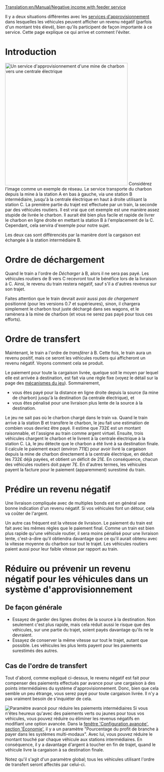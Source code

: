 [[Translation:en/Manual/Negative income with feeder service]]

Il y a deux situations différentes avec les [[fr/Manual/Service d'approvisionnement|services d'approvisionnement]] dans lesquelles les véhicules peuvent afficher un revenu négatif (parfois d'un montant très élevé), bien qu'ils participent de façon importante à ce service. Cette page explique ce qui arrive et comment l'éviter.

= Introduction =
[[File:en/Feeder negative income.png|right|thumb|400px|Un service d'approvisionnement d'une mine de charbon vers une centrale électrique]]
Considérez l'image comme un exemple de réseau. Le service transporte du charbon depuis la mine à la station A en bas à gauche, via une station B intermédiaire, jusqu'à la centrale électrique en haut à droite utilisant la station C. La première partie du trajet est effectuée par un train, la seconde par des véhicules routiers. Il est vrai que cet exemple est une manière assez stupide de livrée le charbon. Il aurait été bien plus facile et rapide de livrer le charbon en ligne droite en mettant la station B à l'emplacement de la C. Cependant, cela servira d'exemple pour notre sujet.

Les deux cas sont différenciés par la manière dont la cargaison est échangée à la station intermédiaire B.



= Ordre de déchargement =
Quand le train a l'ordre de ''Décharger'' à B, alors il ne sera pas payé. Les véhicules routiers de B vers C recevront tout le bénéfice lors de la livraison à C. Ainsi, le revenu du train restera négatif, sauf s'il a d'autres revenus sur son trajet.

Faites attention que le train devrait avoir aussi ''pas de chargement'' positionné (pour les versions 0.7 et supérieures), sinon, il chargera simplement le charbon tout juste déchargé dans ses wagons, et le ramènera à la mine de charbon (et vous ne serez pas payé pour tous ces efforts).


= Ordre de transfert =
Maintenant, le train a l'ordre de ''transférer'' à B. Cette fois, le train aura un revenu positif, mais ce seront les véhicules routiers qui afficheront un revenu négatif. Voyons comment cela se produit.

Le paiement pour toute la cargaison livrée, quelque soit le moyen par lequel elle est arrivée à destination, est fait via une règle fixe (voyez le détail sur la page des [[fr/Manual/Game Mechanics/Main Page#taux-de-paiement-des-livraisons|mécanismes du jeu]]).
Sommairement,
* vous êtes payé pour la distance en ligne droite depuis la source (la mine de charbon) jusqu'à la destination (la centrale électrique), et
* vous êtes pénalisé pour une livraison plus lente de la source à la destination.

Le jeu ne sait pas où le charbon chargé dans le train va. Quand le train arrive à la station B et transfère le charbon, le jeu fait une estimation de combien vous devriez être payé. Il estime que 732£ est un montant raisonnable, et l'assigne au train comme argent virtuel. Ensuite, trois véhicules chargent le charbon et le livrent à la centrale électrique à la station C. Là, le jeu détecte que le charbon a été livré à sa destination finale. Il calcule le paiement exact (environ 711£) pour avoir livré la cargaison depuis la mine de charbon directement à la centrale électrique, en déduit les 732£ déjà payées, et obtient un déficit de 21£. En conséquence, chacun des véhicules routiers doit payer 7£. En d'autres termes, les véhicules payent la facture pour le paiement (apparemment) surestimé du train.


= Prédire un revenu négatif =
Une livraison compliquée avec de multiples bonds est en général une bonne indication d'un revenu négatif. Si vos véhicules font un détour, cela va coûter de l'argent.

Un autre cas fréquent est la vitesse de livraison. Le paiement du train est fait avec les mêmes règles que le paiement final. Comme un train est bien plus rapide qu'une véhicule routier, il sera moins pénalisé pour une livraison lente, c'est-à-dire qu'il obtiendra davantage que ce qu'il aurait obtenu avec la vitesse moyenne du charbon sur tout le trajet. Les véhicules routiers paient aussi pour leur faible vitesse par rapport au train.


= Réduire ou prévenir un revenu négatif pour les véhicules dans un système d'approvisionnement =
== De façon générale ==
* Essayez de garder des lignes droites de la source à la destination. Non seulement c'est plus rapide, mais cela réduit aussi le risque que des véhicules, sur une partie du trajet, soient payés davantage qu'ils ne le devraient.
* Essayez de conserver la même vitesse sur tout le trajet, autant que possible. Les véhicules les plus lents payent pour les paiements surestimés des autres.


== Cas de l'ordre de transfert ==
Tout d'abord, comme expliqué ci-dessus, le revenu négatif est fait pour compenser des paiements effectués par avance pour une cargaison à des points intermédiaires du système d'approvisionnement.
Donc, bien que cela semble un peu étrange, vous serez payé pour toute cargaison livrée. Il n'y a pas vraiment besoin de s'inquiéter de cela.

[[File:en/Feeder systems percentage.png|right|thumb|Paramètre avancé pour réduire les paiements intermédiaires]]
Si vous n'êtes heureux qu'avec des paiements verts ou jaunes pour tous vos véhicules, vous pouvez réduire ou éliminer les revenus négatifs en modifiant une option avancée. Dans la [[fr/Archive/Manual/Settings/Options Avancées/Économie#pourcentage-du-profit-de-branche-a-payer-dans-les-systemes-multi-modaux|fenêtre 'Configuration avancée', section 'Économie']], il y a un paramètre "Pourcentage du profit de branche à payer dans les systèmes multi-modaux". Avec lui, vous pouvez réduire le montant touché par chaque véhicule aux stations intermédiaires. En conséquence, il y a davantage d'argent à toucher en fin de trajet, quand le véhicule livre la cargaison à sa destination finale.

Notez qu'il s'agit d'un paramètre global; tous les véhicules utilisant l'ordre de transfert seront affectés par celui-ci.